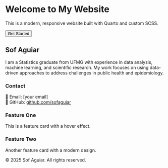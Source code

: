 
<div class="hero">
  <h1>Welcome to My Website</h1>
  <p>This is a modern, responsive website built with Quarto and custom SCSS.</p>
  <button>Get Started</button>
</div>

## Sof Aguiar

I am a Statistics graduate from UFMG with experience in data analysis, machine learning, and scientific research. My work focuses on using data-driven approaches to address challenges in public health and epidemiology.

### Contact
📧 Email: [your email]  
🔗 GitHub: [github.com/sofaguiar](https://github.com/sofaguiar)  


<div class="card">
  <h3>Feature One</h3>
  <p>This is a feature card with a hover effect.</p>
</div>

<div class="card">
  <h3>Feature Two</h3>
  <p>Another feature card with a modern design.</p>
</div>


<div class="footer">
  <p>&copy; 2025 Sof Aguiar. All rights reserved.</p>
</div>